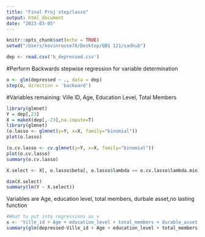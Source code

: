 ```yaml
---
title: "Final Proj step/lasso"
output: html_document
date: "2023-03-05"
---
```


```r
knitr::opts_chunk$set(echo = TRUE)
setwd("/Users/kevinrouse78/Desktop/QBS 121/sadhub")
```

```r
dep <- read.csv('b_depressed.csv')
```

#Perform Backwards stepwise regression for variable determination
```r
o <- glm(depressed ~ ., data = dep)
step(o, direction = 'backward')
```
#Variables remaining: Ville ID, Age, Education Level, Total Members
```r
library(glmnet)
Y = dep[,23]
X = makeX(dep[,-23],na.impute=T)
library(glmnet)
(o.lasso <- glmnet(y=Y, x=X, family="binomial"))
plot(o.lasso)

(o.cv.lasso <- cv.glmnet(y=Y, x=X, family="binomial"))
plot(o.cv.lasso)
summary(o.cv.lasso)

X.select <- X[, o.lasso$beta[, o.lasso$lambda == o.cv.lasso$lambda.min] != 0]

dim(X.select)
summary(lm(Y ~ X.select))
```
Variables are Age, education level, total members, durbale asset,no lasting function


```r
#What to put into regressions as x
x <- 'Ville_id + Age + education_level + total_members + durable_asset + no_lasting_investmen'
summary(glm(depressed~Ville_id + Age + education_level + total_members + durable_asset + no_lasting_investmen, data =dep))
```


